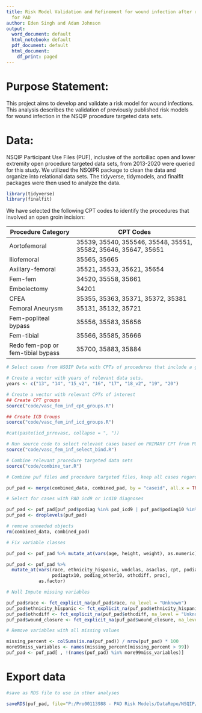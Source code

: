 ---
title: Risk Model Validation and Refinement for wound infection after revascularization
  for PAD
author: Eden Singh and Adam Johnson
output:
  word_document: default
  html_notebook: default
  pdf_document: default
  html_document:
    df_print: paged
---

# Purpose Statement:

This project aims to develop and validate a risk model for wound infections. This analysis describes the validation of previously published risk models for wound infection in the NSQIP procedure targeted data sets.

# Data:

NSQIP Participant Use Files (PUF), inclusive of the aortoiliac open and lower extremity open procedure targeted data sets, from 2013-2020 were queried for this study. We utilized the NSQIPR package to clean the data and organize into relational data sets. The tidyverse, tidymodels, and finalfit packages were then used to analyze the data.

```{r packages, echo=FALSE, message=FALSE, warning=FALSE, results='hide'}
library(tidyverse)
library(finalfit)
```

We have selected the following CPT codes to identify the procedures that involved an open groin incision:

| Procedure Category                | CPT Codes                                                      |
|-----------------------------------|----------------------------------------------------------------|
| Aortofemoral                      | 35539, 35540, 355546, 35548, 35551, 35582, 35646, 35647, 35651 |
| Iliofemoral                       | 35565, 35665                                                   |
| Axillary-femoral                  | 35521, 35533, 35621, 35654                                     |
| Fem-fem                           | 34520, 35558, 35661                                            |
| Embolectomy                       | 34201                                                          |
| CFEA                              | 35355, 35363, 35371, 35372, 35381                              |
| Femoral Aneurysm                  | 35131, 35132, 35721                                            |
| Fem-popliteal bypass              | 35556, 35583, 35656                                            |
| Fem-tibial                        | 35566, 35585, 35666                                            |
| Redo fem-pop or fem-tibial bypass | 35700, 35883, 35884                                            |

```{r identify cpt, echo=FALSE, warning=FALSE}
# Select cases from NSQIP Data with CPTs of procedures that include a groin incision

# Create a vector with years of relevant data sets.
years <- c("13", "14", "15_v2", "16", "17", "18_v2", "19", "20")

# Create a vector with relevant CPTs of interest
## Create CPT groups
source("code/vasc_fem_inf_cpt_groups.R")

## Create ICD Groups
source("code/vasc_fem_inf_icd_groups.R")

#cat(paste(icd_prrevasc, collapse = ", "))
```

```{r import cleaned data, select and merge, echo=FALSE}

# Run source code to select relevant cases based on PRIMARY CPT from PUF files across the years of interest
source("code/vasc_fem_inf_select_bind.R")

# Combine relevant procedure targeted data sets
source("code/combine_tar.R")

# Combine puf files and procedure targeted files, keep all cases regardless of whether they have procedure targeted data

puf_pad <- merge(combined_data, combined_pad, by = "caseid", all.x = TRUE)

# Select for cases with PAD icd9 or icd10 diagnoses

puf_pad <- puf_pad[puf_pad$podiag %in% pad_icd9 | puf_pad$podiag10 %in% pad_icd10, ]
puf_pad <- droplevels(puf_pad)

# remove unneeded objects
rm(combined_data, combined_pad)
```

```{r prep, echo=FALSE, warning=FALSE}

# Fix variable classes

puf_pad <- puf_pad %>% mutate_at(vars(age, height, weight), as.numeric)

puf_pad <- puf_pad %>% 
  mutate_at(vars(race, ethnicity_hispanic, wndclas, asaclas, cpt, podiag, podiagtx, podiag10, 
                 podiagtx10, podiag_other10, othcdiff, proc),
            as.factor)

# Null Impute missing variables

puf_pad$race <- fct_explicit_na(puf_pad$race, na_level = "Unknown")
puf_pad$ethnicity_hispanic <- fct_explicit_na(puf_pad$ethnicity_hispanic, na_level = "Unknown")
puf_pad$othcdiff <- fct_explicit_na(puf_pad$othcdiff, na_level = "Unknown")
puf_pad$wound_closure <- fct_explicit_na(puf_pad$wound_closure, na_level = "Unknown")

# Remove variables with all missing values

missing_percent <- colSums(is.na(puf_pad)) / nrow(puf_pad) * 100
more99miss_variables <- names(missing_percent[missing_percent > 99])
puf_pad <- puf_pad[ , !(names(puf_pad) %in% more99miss_variables)]
```

# Export data

```{r export, echo=FALSE, warning=FALSE}
#save as RDS file to use in other analyses

saveRDS(puf_pad, file="P:/Pro00113988 - PAD Risk Models/DataRepo/NSQIP/Analysis Data Files/puf_pad.rds")
```
